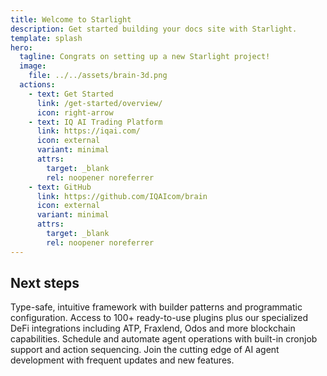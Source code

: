 ```yaml
---
title: Welcome to Starlight
description: Get started building your docs site with Starlight.
template: splash
hero:
  tagline: Congrats on setting up a new Starlight project!
  image:
    file: ../../assets/brain-3d.png
  actions:
    - text: Get Started
      link: /get-started/overview/
      icon: right-arrow
    - text: IQ AI Trading Platform
      link: https://iqai.com/
      icon: external
      variant: minimal
      attrs:
        target: _blank
        rel: noopener noreferrer
    - text: GitHub
      link: https://github.com/IQAIcom/brain
      icon: external
      variant: minimal
      attrs:
        target: _blank
        rel: noopener noreferrer
---
```



## Next steps

<CardGrid stagger>
  <Card title="Developer First" icon="laptop">
    Type-safe, intuitive framework with builder patterns and programmatic
    configuration.
  </Card>
  <Card title="Rich MCP Servers" icon="puzzle">
    Access to 100+ ready-to-use plugins plus our specialized DeFi integrations
    including ATP, Fraxlend, Odos and more blockchain capabilities.
  </Card>
  <Card title="Automated Tasks" icon="setting">
    Schedule and automate agent operations with built-in cronjob support and
    action sequencing.
  </Card>
  <Card title="Active Development" icon="rocket">
    Join the cutting edge of AI agent development with frequent updates and new
    features.
  </Card>
</CardGrid>
